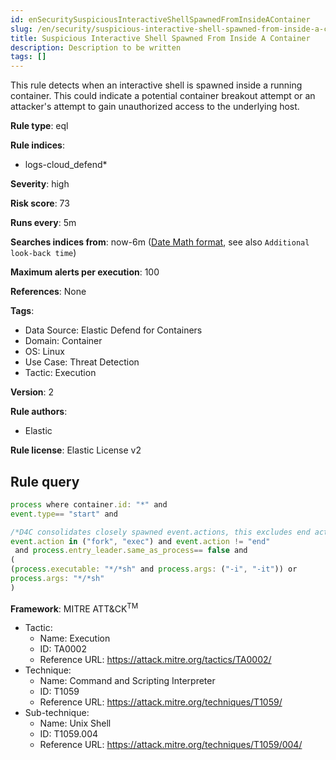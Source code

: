```yaml
---
id: enSecuritySuspiciousInteractiveShellSpawnedFromInsideAContainer
slug: /en/security/suspicious-interactive-shell-spawned-from-inside-a-container
title: Suspicious Interactive Shell Spawned From Inside A Container
description: Description to be written
tags: []
---
```


<div id="suspicious-interactive-shell-spawned-from-inside-a-container"></div>

This rule detects when an interactive shell is spawned inside a running container. This could indicate a potential container breakout attempt or an attacker's attempt to gain unauthorized access to the underlying host.

**Rule type**: eql

**Rule indices**: 

* logs-cloud_defend*

**Severity**: high

**Risk score**: 73

**Runs every**: 5m

**Searches indices from**: now-6m ([Date Math format](((ref))/common-options.html#date-math), see also <DocLink id="enSecurityRulesUiCreate" section="set-the-rules-schedule">`Additional look-back time`</DocLink>)

**Maximum alerts per execution**: 100

**References**: None

**Tags**: 

* Data Source: Elastic Defend for Containers
* Domain: Container
* OS: Linux
* Use Case: Threat Detection
* Tactic: Execution

**Version**: 2

**Rule authors**: 

* Elastic

**Rule license**: Elastic License v2

## Rule query

```js
process where container.id: "*" and
event.type== "start" and 

/*D4C consolidates closely spawned event.actions, this excludes end actions to only capture ongoing processes*/
event.action in ("fork", "exec") and event.action != "end"
 and process.entry_leader.same_as_process== false and
(
(process.executable: "*/*sh" and process.args: ("-i", "-it")) or
process.args: "*/*sh"
)

```

**Framework**: MITRE ATT&CK<sup>TM</sup>

* Tactic:
    * Name: Execution
    * ID: TA0002
    * Reference URL: https://attack.mitre.org/tactics/TA0002/
* Technique:
    * Name: Command and Scripting Interpreter
    * ID: T1059
    * Reference URL: https://attack.mitre.org/techniques/T1059/
* Sub-technique:
    * Name: Unix Shell
    * ID: T1059.004
    * Reference URL: https://attack.mitre.org/techniques/T1059/004/

